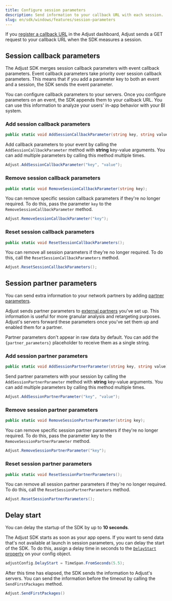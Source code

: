 ```yaml
---
title: Configure session parameters
description: Send information to your callback URL with each session.
slug: en/sdk/windows/features/session-parameters
---
```


If you [register a callback URL](https://help.adjust.com/en/article/recommended-placeholders-callbacks) in the Adjust dashboard, Adjust sends a GET request to your callback URL when the SDK measures a session.

## Session callback parameters

<Callout type="note">

The Adjust SDK merges session callback parameters with event callback parameters. Event callback parameters take priority over session callback parameters. This means that if you add a parameter key to both an event and a session, the SDK sends the event parameter.

</Callout>

You can configure callback parameters to your servers. Once you configure parameters on an event, the SDK appends them to your callback URL. You can use this information to analyze your users' in-app behavior with your BI system.

### Add session callback parameters

```c# title="Method signature"
public static void AddSessionCallbackParameter(string key, string value);
```

Add callback parameters to your event by calling the `AddSessionCallbackParameter` method with **string** key-value arguments. You can add multiple parameters by calling this method multiple times.

```c#
Adjust.AddSessionCallbackParameter("key", "value");
```

### Remove session callback parameters

```c# title="Method signature"
public static void RemoveSessionCallbackParameter(string key);
```

You can remove specific session callback parameters if they're no longer required. To do this, pass the parameter `key` to the `RemoveSessionCallbackParameter` method.

```c#
Adjust.RemoveSessionCallbackParameter("key");
```

### Reset session callback parameters

```c# title="Method signature"
public static void ResetSessionCallbackParameters();
```

You can remove all session parameters if they're no longer required. To do this, call the `ResetSessionCallbackParameters` method.

```c#
Adjust.ResetSessionCallbackParameters();
```

## Session partner parameters

You can send extra information to your network partners by adding [partner parameters](https://help.adjust.com/en/article/data-sharing-ad-network#map-parameters).

Adjust sends partner parameters to [external partners](https://help.adjust.com/en/article/integrated-partners) you've set up. This information is useful for more granular analysis and retargeting purposes. Adjust's servers forward these parameters once you've set them up and enabled them for a partner.

<Callout type="note">

Partner parameters don't appear in raw data by default. You can add the `{partner_parameters}` placeholder to receive them as a single string.

</Callout>

### Add session partner parameters

```c# title="Method signature"
public static void AddSessionPartnerParameter(string key, string value);
```

Send partner parameters with your session by calling the `AddSessionPartnerParameter` method with **string** key-value arguments. You can add multiple parameters by calling this method multiple times.

```c#
Adjust.AddSessionPartnerParameter("key", "value");
```

### Remove session partner parameters

```c# title="Method signature"
public static void RemoveSessionPartnerParameter(string key);
```

You can remove specific session partner parameters if they're no longer required. To do this, pass the parameter key to the `RemoveSessionPartnerParameter` method.

```c#
Adjust.RemoveSessionPartnerParameter("key");
```

### Reset session partner parameters

```c# title="Method signature"
public static void ResetSessionPartnerParameters();
```

You can remove all session partner parameters if they're no longer required. To do this, call the `ResetSessionPartnerParameters` method.

```c#
Adjust.ResetSessionPartnerParameters();
```

## Delay start

<Callout type="note">

You can delay the startup of the SDK by up to **10 seconds**.

</Callout>

The Adjust SDK starts as soon as your app opens. If you want to send data that's not available at launch in session parameters, you can delay the start of the SDK. To do this, assign a delay time in seconds to the [`DelayStart` property](/en/sdk/flutter/configuration#delay-the-start-of-the-sdk) on your config object.

```c#
adjustConfig.DelayStart = TimeSpan.FromSeconds(5.5);
```

After this time has elapsed, the SDK sends the information to Adjust's servers. You can send the information before the timeout by calling the `SendFirstPackages` method.

```c#
Adjust.SendFirstPackages()
```
